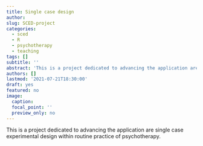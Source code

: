 ```yaml
---
title: Single case design
author:
slug: SCED-project
categories:
  - sced
  - R
  - psychotherapy
  - teaching
tags: []
subtitle: ''
abstract: 'This is a project dedicated to advancing the application are single case experimental design within routine practice of psychotherapy.'
authors: []
lastmod: '2021-07-21T18:30:00'
draft: yes
featured: no
image:
  caption:
  focal_point: ''
  preview_only: no
---
```

This is a project dedicated to advancing the application are single case experimental design within routine practice of psychotherapy.